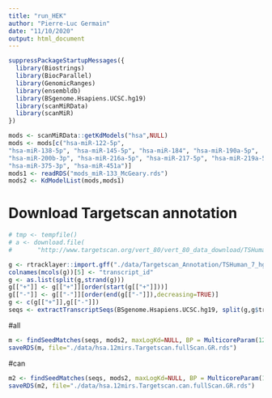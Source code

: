 ```yaml
---
title: "run_HEK"
author: "Pierre-Luc Germain"
date: "11/10/2020"
output: html_document
---
```




```r
suppressPackageStartupMessages({
  library(Biostrings)
  library(BiocParallel)
  library(GenomicRanges)
  library(ensembldb)
  library(BSgenome.Hsapiens.UCSC.hg19)
  library(scanMiRData)
  library(scanMiR)
})

mods <- scanMiRData::getKdModels("hsa",NULL)
mods <- mods[c("hsa-miR-122-5p",
"hsa-miR-138-5p", "hsa-miR-145-5p", "hsa-miR-184", "hsa-miR-190a-5p", 
"hsa-miR-200b-3p", "hsa-miR-216a-5p", "hsa-miR-217-5p", "hsa-miR-219a-5p", 
"hsa-miR-375-3p", "hsa-miR-451a")]
mods1 <- readRDS("mods_miR-133_McGeary.rds")
mods2 <- KdModelList(mods,mods1)
```


# Download Targetscan annotation
```r
# tmp <- tempfile()
# a <- download.file(
#       "http://www.targetscan.org/vert_80/vert_80_data_download/TSHuman_7_hg19_3UTRs.gff.zip", tmp)
```




```r
g <- rtracklayer::import.gff("./data/Targetscan_Annotation/TSHuman_7_hg19_3UTRs.gff")
colnames(mcols(g))[5] <- "transcript_id"
g <- as.list(split(g,strand(g)))
g[["+"]] <- g[["+"]][order(start(g[["+"]]))]
g[["-"]] <- g[["-"]][order(end(g[["-"]]),decreasing=TRUE)]
g <- c(g[["+"]],g[["-"]])
seqs <- extractTranscriptSeqs(BSgenome.Hsapiens.UCSC.hg19, split(g,g$transcript_id))
```

#all
```r
m <- findSeedMatches(seqs, mods2, maxLogKd=NULL, BP = MulticoreParam(12, progressbar=TRUE), p3.extra =TRUE, ret="GRanges")
saveRDS(m, file="./data/hsa.12mirs.Targetscan.fullScan.GR.rds")
```

#can
```r
m2 <- findSeedMatches(seqs, mods2, maxLogKd=NULL, BP = MulticoreParam(12, progressbar=TRUE), p3.extra =TRUE, ret="GRanges",onlyCanonical = TRUE)
saveRDS(m2, file="./data/hsa.12mirs.Targetscan.can.fullScan.GR.rds")
```



